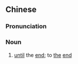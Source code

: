 {{also|至终}}
==Chinese==
{{zh-forms|s=至终}}

===Pronunciation===
{{zh-pron
|m=zhìzhōng
|cat=n
}}

===Noun===
{{zh-noun}}

# {{lb|zh|literary}} [[until]] the [[end]]; to [[the]] [[end]]